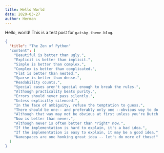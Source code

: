 ```yaml
---
title: Hello World
date: 2020-03-27
author: Herman
---
```


Hello, world! This is a test post for `gatsby-theme-blog`.

```json
{
  "title": "The Zen of Python"
  "content": [
    "Beautiful is better than ugly.",
    "Explicit is better than implicit.",
    "Simple is better than complex.",
    "Complex is better than complicated.",
    "Flat is better than nested.",
    "Sparse is better than dense.",
    "Readability counts.",
    "Special cases aren't special enough to break the rules.",
    "Although practicality beats purity.",
    "Errors should never pass silently.",
    "Unless explicitly silenced.",
    "In the face of ambiguity, refuse the temptation to guess.",
    "There should be one-- and preferably only one --obvious way to do it.",
    "Although that way may not be obvious at first unless you're Dutch.",
    "Now is better than never.",
    "Although never is often better than *right* now.",
    "If the implementation is hard to explain, it's a bad idea.",
    "If the implementation is easy to explain, it may be a good idea.",
    "Namespaces are one honking great idea -- let's do more of those!"
  ]
}
```